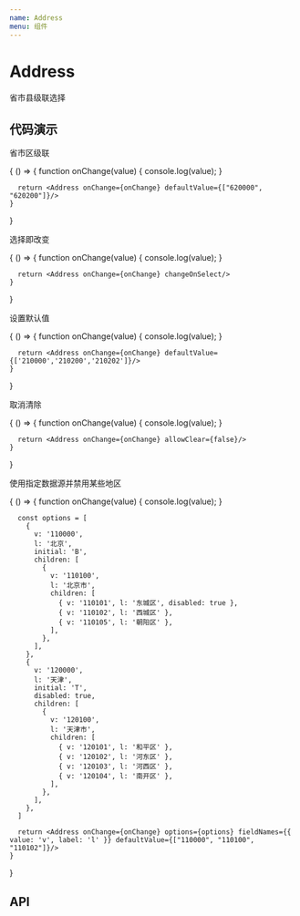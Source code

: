 ```yaml
---
name: Address
menu: 组件
---
```




# Address

省市县级联选择

## 代码演示

省市区级联

<Playground>
  {
    () => {
      function onChange(value) {
        console.log(value);
      }

      return <Address onChange={onChange} defaultValue={["620000", "620200"]}/>
    }
  }
</Playground>

选择即改变

<Playground>
  {
    () => {
      function onChange(value) {
        console.log(value);
      }

      return <Address onChange={onChange} changeOnSelect/>
    }
  }
</Playground>

设置默认值

<Playground>
  {
    () => {
      function onChange(value) {
        console.log(value);
      }

      return <Address onChange={onChange} defaultValue={['210000','210200','210202']}/>
    }
  }
</Playground>

取消清除

<Playground>
  {
    () => {
      function onChange(value) {
        console.log(value);
      }

      return <Address onChange={onChange} allowClear={false}/>
    }
  }
</Playground>

使用指定数据源并禁用某些地区

<Playground>
  {
    () => {
      function onChange(value) {
        console.log(value);
      }

      const options = [
        {
          v: '110000',
          l: '北京',
          initial: 'B',
          children: [
            {
              v: '110100',
              l: '北京市',
              children: [
                { v: '110101', l: '东城区', disabled: true },
                { v: '110102', l: '西城区' },
                { v: '110105', l: '朝阳区' },
              ],
            },
          ],
        },
        {
          v: '120000',
          l: '天津',
          initial: 'T',
          disabled: true,
          children: [
            {
              v: '120100',
              l: '天津市',
              children: [
                { v: '120101', l: '和平区' },
                { v: '120102', l: '河东区' },
                { v: '120103', l: '河西区' },
                { v: '120104', l: '南开区' },
              ],
            },
          ],
        },
      ]

      return <Address onChange={onChange} options={options} fieldNames={{ value: 'v', label: 'l' }} defaultValue={["110000", "110100", "110102"]}/>
    }
  }
</Playground>

## API

<PropsTable of={Address} />
